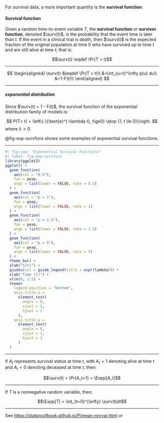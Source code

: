 ::: notes
For survival data, a more important quantity is the **survival
function**:
:::

:::{#def-surv-fn}

#### Survival function

:::: notes
Given a random time-to-event variable $T$,
the **survival function** or **survivor function**,
denoted $\surv(t)$,
is the probability
that the event time is later than $t$.
If the event in a clinical trial is death,
then $\surv(t)$ is the expected fraction
of the original population at time 0
who have survived up to time $t$
and are still alive at time $t$; that is:
::::

$$\surv(t) \eqdef \Pr(T > t)$$

:::

---

:::{#thm-survival-expressions-1}

$$
\begin{aligned}
\surv(t) &\eqdef \Pr(T > t)\\
&=\int_{u=t}^\infty p(u) du\\
&=1-F(t)\\
\end{aligned}
$$
:::

---

:::{#exm-exp-survfn}
##### exponential distribution

Since $\surv(t) = 1 - F(t)$, the survival function of the exponential
distribution family of models is:

$$
P(T> t) = \left\{ {{\text{e}^{-\lambda t}, t\ge0} \atop {1, t \le 0}}\right.
$$ where $\lambda > 0$.

@fig-exp-survfuns shows some examples of exponential survival functions.

:::

---

```r
#| fig-cap: "Exponential Survival Functions"
#| label: fig-exp-survfuns
library(ggplot2)
ggplot() +
  geom_function(
    aes(col = "0.5"),
    fun = pexp,
    args = list(lower = FALSE, rate = 0.5)
  ) +
  geom_function(
    aes(col = "p = 1"),
    fun = pexp,
    args = list(lower = FALSE, rate = 1)
  ) +
  geom_function(
    aes(col = "p = 1.5"),
    fun = pexp,
    args = list(lower = FALSE, rate = 1.5)
  ) +
  geom_function(
    aes(col = "p = 5"),
    fun = pexp,
    args = list(lower = FALSE, rate = 5)
  ) +
  theme_bw() +
  ylab("S(t)") +
  guides(col = guide_legend(title = expr(lambda))) +
  xlab("Time (t)") +
  xlim(0, 2.5) +
  theme(
    legend.position = "bottom",
    axis.title.x =
      element_text(
        angle = 0,
        vjust = 1,
        hjust = 1
      ),
    axis.title.y =
      element_text(
        angle = 0,
        vjust = 1,
        hjust = 1
      )
  )
```

---

:::{#thm-surv-fn-as-mean-status}

If $A_t$ represents survival status at time $t$, with $A_t = 1$ denoting alive at time $t$ and $A_t = 0$ denoting deceased at time $t$, then:

$$\surv(t) = \Pr(A_t=1) = \Expp[A_t]$$

:::

---

:::{#thm-surv-and-mean}

If $T$ is a nonnegative random variable, then:

$$\Expp[T] = \int_{t=0}^{\infty} \surv(t)dt$$

:::

---

:::{.proof}

See <https://statproofbook.github.io/P/mean-nnrvar.html> or

:::
